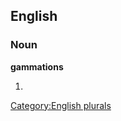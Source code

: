 
==English==

===Noun===
'''gammations'''

# {{plural of|[[gammation]]}}

[[Category:English plurals]]